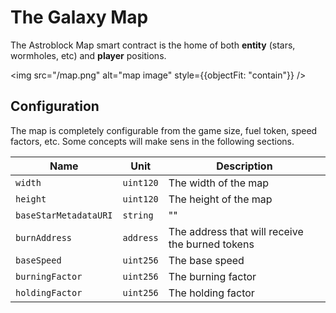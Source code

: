 # The Galaxy Map

The Astroblock Map smart contract is the home of both **entity** (stars, wormholes, etc) and **player** positions.

<img src="/map.png" alt="map image" style={{objectFit: "contain"}} />

## Configuration

The map is completely configurable from the game size, fuel token, speed factors, etc. Some concepts will make sens in the following sections.

| Name | Unit  | Description |
|------|-------------|-------------|
| `width` | `uint120` | The width of the map |
| `height` | `uint120` | The height of the map |
| `baseStarMetadataURI` | `string` | "" | The base metadata URI for the stars |
| `burnAddress` | `address` | The address that will receive the burned tokens |
| `baseSpeed` | `uint256` | The base speed |
| `burningFactor` | `uint256` | The burning factor |
| `holdingFactor` | `uint256` | The holding factor |


